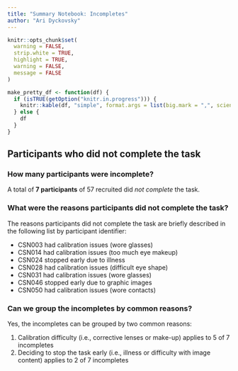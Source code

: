 ```yaml
---
title: "Summary Notebook: Incompletes"
author: "Ari Dyckovsky"
---
```


```r
knitr::opts_chunk$set(
  warning = FALSE,
  strip.white = TRUE,
  highlight = TRUE,
  warning = FALSE,
  message = FALSE
)

make_pretty_df <- function(df) {
  if (isTRUE(getOption("knitr.in.progress"))) {
    knitr::kable(df, "simple", format.args = list(big.mark = ",", scientific = FALSE))
  } else {
    df
  }
}
```

## Participants who did not complete the task

### How many participants were incomplete?

A total of **7 participants** of 57 recruited did _not complete_ the task.

### What were the reasons participants did not complete the task?

The reasons participants did not complete the task are briefly described
in the following list by participant identifier:

- CSN003 had calibration issues (wore glasses)
- CSN014 had calibration issues (too much eye makeup)
- CSN024 stopped early due to illness
- CSN028 had calibration issues (difficult eye shape)
- CSN031 had calibration issues (wore glasses)
- CSN046 stopped early due to graphic images
- CSN050 had calibration issues (wore contacts)

### Can we group the incompletes by common reasons?

Yes, the incompletes can be grouped by two common reasons:

1. Calibration difficulty (i.e., corrective lenses or make-up) applies to 5 of 7 incompletes
2. Deciding to stop the task early (i.e., illness or difficulty with image content) applies to 2 of 7 incompletes
